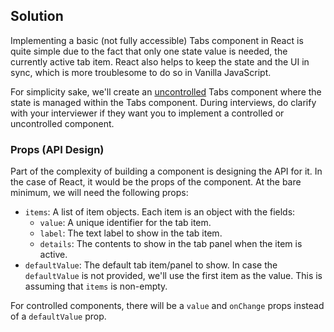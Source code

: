 
## Solution

Implementing a basic (not fully accessible) Tabs component in React is quite simple due to the fact that only one state value is needed, the currently active tab item. React also helps to keep the state and the UI in sync, which is more troublesome to do so in Vanilla JavaScript.

For simplicity sake, we'll create an [uncontrolled](https://reactjs.org/docs/uncontrolled-components.html) Tabs component where the state is managed within the Tabs component. During interviews, do clarify with your interviewer if they want you to implement a controlled or uncontrolled component.

### Props (API Design)

Part of the complexity of building a component is designing the API for it. In the case of React, it would be the props of the component. At the bare minimum, we will need the following props:

- `items`: A list of item objects. Each item is an object with the fields:
  - `value`: A unique identifier for the tab item.
  - `label`: The text label to show in the tab item.
  - `details`: The contents to show in the tab panel when the item is active.
- `defaultValue`: The default tab item/panel to show. In case the `defaultValue` is not provided, we'll use the first item as the value. This is assuming that `items` is non-empty.

For controlled components, there will be a `value` and `onChange` props instead of a `defaultValue` prop.

<TestCases />
<Notes />
